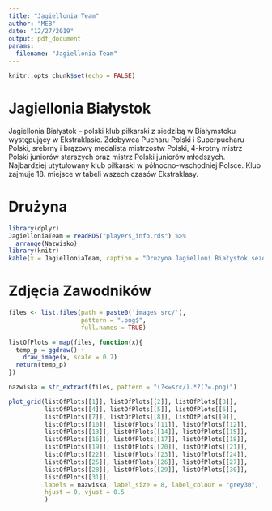 ```yaml
---
title: "Jagiellonia Team"
author: "MEB"
date: "12/27/2019"
output: pdf_document
params: 
  filename: "Jagiellonia Team"
---
```

```r
knitr::opts_chunk$set(echo = FALSE)
```

# Jagiellonia Białystok

Jagiellonia Białystok – polski klub piłkarski z siedzibą w Białymstoku występujący w Ekstraklasie. Zdobywca Pucharu Polski i Superpucharu Polski, srebrny i brązowy medalista mistrzostw Polski, 4-krotny mistrz Polski juniorów starszych oraz mistrz Polski juniorów młodszych. Najbardziej utytułowany klub piłkarski w północno-wschodniej Polsce. Klub zajmuje 18. miejsce w tabeli wszech czasów Ekstraklasy.

# Drużyna

```r
library(dplyr)
JagielloniaTeam = readRDS("players_info.rds") %>%
  arrange(Nazwisko)
library(knitr)
kable(x = JagielloniaTeam, caption = "Drużyna Jagielloni Białystok sezon 2019/2020")
```

# Zdjęcia Zawodników

```r
files <- list.files(path = paste0('images_src/'), 
                    pattern = ".png$",
                    full.names = TRUE)

listOfPlots = map(files, function(x){
  temp_p = ggdraw() + 
    draw_image(x, scale = 0.7)
  return(temp_p)
})

nazwiska = str_extract(files, pattern = "(?<=src/).*?(?=.png)")

plot_grid(listOfPlots[[1]], listOfPlots[[2]], listOfPlots[[3]], 
          listOfPlots[[4]], listOfPlots[[5]], listOfPlots[[6]],
          listOfPlots[[7]], listOfPlots[[8]], listOfPlots[[9]],
          listOfPlots[[10]], listOfPlots[[11]], listOfPlots[[12]],
          listOfPlots[[13]], listOfPlots[[14]], listOfPlots[[15]],
          listOfPlots[[16]], listOfPlots[[17]], listOfPlots[[18]],
          listOfPlots[[19]], listOfPlots[[20]], listOfPlots[[21]],
          listOfPlots[[22]], listOfPlots[[23]], listOfPlots[[24]],
          listOfPlots[[25]], listOfPlots[[26]], listOfPlots[[27]],
          listOfPlots[[28]], listOfPlots[[29]], listOfPlots[[30]],
          listOfPlots[[31]],
          labels = nazwiska, label_size = 8, label_colour = "grey30",
          hjust = 0, vjust = 0.5
          ) 

```